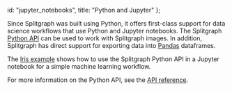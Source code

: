   id: "jupyter_notebooks",
  title: "Python and Jupyter"
};

Since Splitgraph was built using Python, it offers first-class support for data science workflows that
use Python and Jupyter notebooks. The Splitgraph [Python API](../python_api/splitgraph) can be used to work with Splitgraph images. In addition,
Splitgraph has direct support for exporting data into [Pandas](https://pandas.pydata.org/) dataframes.

The [Iris example](https://github.com/splitgraph/splitgraph/tree/master/examples/iris) shows
how to use the Splitgraph Python API in a Jupyter notebook for a simple machine learning workflow.

For more information on the Python API, see the [API reference](../python_api/splitgraph.core).
